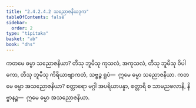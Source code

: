 ```yaml
---
title: "2.4.2.4.2 သညောဇနိယဒုက"
tableOfContents: false
sidebar:
  order: 2
type: "tipitaka"
basket: "ab"
book: "dhs"
---
```



<DynamicBreadcrumb />

<Division number="1479" book="dhs" e="ch" v="29" p="280">

<Paragraph number="2190" book="dhs">
ကတမေ ဓမ္မာ သညောဇနိယာ? တီသု ဘူမီသု ကုသလံ, အကုသလံ, တီသု ဘူမီသု ဝိပါကော, တီသု ဘူမီသု ကိရိယာဗျာကတံ, သဗ္ဗဉ္စ ရူပံ—  ဣမေ ဓမ္မာ သညောဇနိယာ.
</Paragraph>

</Division>
<Division number="1480" book="dhs" e="ch" v="29" p="280">

<Paragraph number="2191" book="dhs">
ကတမေ ဓမ္မာ အသညောဇနိယာ? စတ္တာရော မဂ္ဂါ အပရိယာပန္နာ, စတ္တာရိ စ သာမညဖလာနိ, နိဗ္ဗာနဉ္စ—  ဣမေ ဓမ္မာ အသညောဇနိယာ.
</Paragraph>
</Division>
